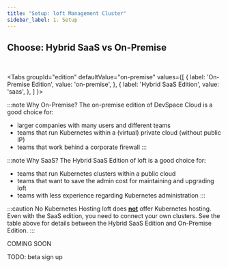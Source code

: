 ```yaml
---
title: "Setup: loft Management Cluster"
sidebar_label: 1. Setup
---
```



## Choose: Hybrid SaaS vs On-Premise

<CompareEditionsFragment/>

<br/>

<Tabs
  groupId="edition"
  defaultValue="on-premise"
  values={[
    { label: 'On-Premise Edition', value: 'on-premise', },
    { label: 'Hybrid SaaS Edition', value: 'saas', },
  ]
}>
<TabItem value="on-premise">

:::note Why On-Premise?
The on-premise edition of DevSpace Cloud is a good choice for:
- larger companies with many users and different teams
- teams that run Kubernetes within a (virtual) private cloud (without public IP)
- teams that work behind a corporate firewall
:::

<InstallOnPremiseFragment/>

</TabItem>
<TabItem value="saas">

:::note Why SaaS?
The Hybrid SaaS Edition of loft is a good choice for:
- teams that run Kubernetes clusters within a public cloud
- teams that want to save the admin cost for maintaining and upgrading loft
- teams with less experience regarding Kubernetes administration
:::

:::caution No Kubernetes Hosting
loft does <u>**not**</u> offer Kubernetes hosting. Even with the SaaS edition, you need to connect your own clusters. See the table above for details between the Hybrid SaaS Edition and On-Premise Edition.
:::

COMING SOON

TODO: beta sign up

</TabItem>
</Tabs>